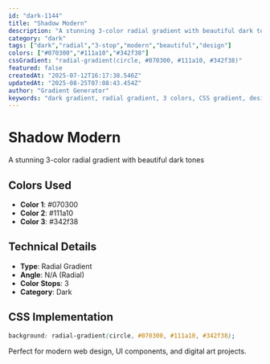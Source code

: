 ```yaml
---
id: "dark-1144"
title: "Shadow Modern"
description: "A stunning 3-color radial gradient with beautiful dark tones"
category: "dark"
tags: ["dark","radial","3-stop","modern","beautiful","design"]
colors: ["#070300","#111a10","#342f38"]
cssGradient: "radial-gradient(circle, #070300, #111a10, #342f38)"
featured: false
createdAt: "2025-07-12T16:17:38.546Z"
updatedAt: "2025-08-25T07:08:43.454Z"
author: "Gradient Generator"
keywords: "dark gradient, radial gradient, 3 colors, CSS gradient, design, #070300, #111a10, #342f38"
---
```


# Shadow Modern

A stunning 3-color radial gradient with beautiful dark tones

## Colors Used
- **Color 1**: #070300
- **Color 2**: #111a10
- **Color 3**: #342f38

## Technical Details
- **Type**: Radial Gradient
- **Angle**: N/A (Radial)
- **Color Stops**: 3
- **Category**: Dark

## CSS Implementation
```css
background: radial-gradient(circle, #070300, #111a10, #342f38);
```

Perfect for modern web design, UI components, and digital art projects.
